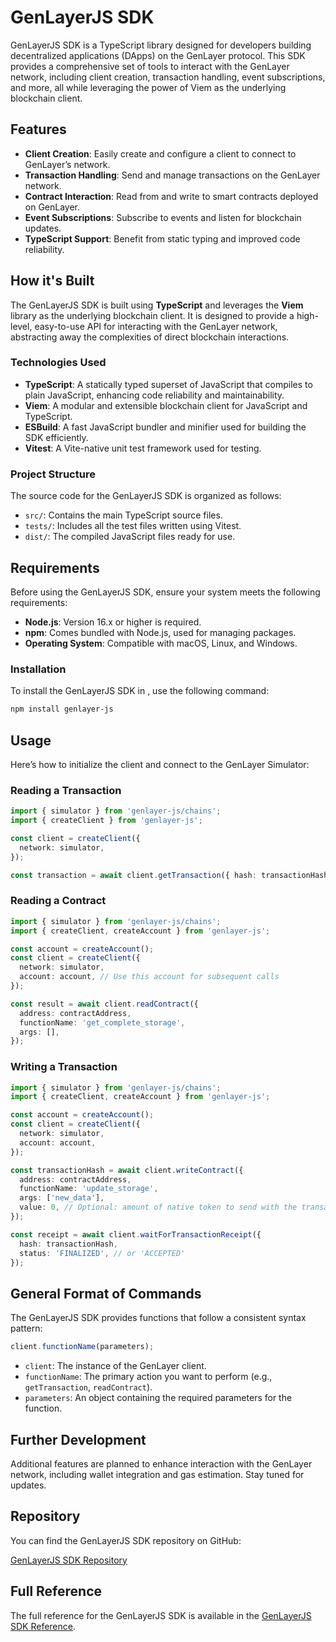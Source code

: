 # GenLayerJS SDK

GenLayerJS SDK is a TypeScript library designed for developers building decentralized applications (DApps) on the GenLayer protocol. This SDK provides a comprehensive set of tools to interact with the GenLayer network, including client creation, transaction handling, event subscriptions, and more, all while leveraging the power of Viem as the underlying blockchain client.

## Features

- **Client Creation**: Easily create and configure a client to connect to GenLayer’s network.
- **Transaction Handling**: Send and manage transactions on the GenLayer network.
- **Contract Interaction**: Read from and write to smart contracts deployed on GenLayer.
- **Event Subscriptions**: Subscribe to events and listen for blockchain updates.
- **TypeScript Support**: Benefit from static typing and improved code reliability.

## How it's Built

The GenLayerJS SDK is built using **TypeScript** and leverages the **Viem** library as the underlying blockchain client. It is designed to provide a high-level, easy-to-use API for interacting with the GenLayer network, abstracting away the complexities of direct blockchain interactions.

### Technologies Used

- **TypeScript**: A statically typed superset of JavaScript that compiles to plain JavaScript, enhancing code reliability and maintainability.
- **Viem**: A modular and extensible blockchain client for JavaScript and TypeScript.
- **ESBuild**: A fast JavaScript bundler and minifier used for building the SDK efficiently.
- **Vitest**: A Vite-native unit test framework used for testing.

### Project Structure

The source code for the GenLayerJS SDK is organized as follows:

- `src/`: Contains the main TypeScript source files.
- `tests/`: Includes all the test files written using Vitest.
- `dist/`: The compiled JavaScript files ready for use.

## Requirements

Before using the GenLayerJS SDK, ensure your system meets the following requirements:

- **Node.js**: Version 16.x or higher is required.
- **npm**: Comes bundled with Node.js, used for managing packages.
- **Operating System**: Compatible with macOS, Linux, and Windows.

### Installation

To install the GenLayerJS SDK in , use the following command:

```bash
npm install genlayer-js
```

## Usage

Here’s how to initialize the client and connect to the GenLayer Simulator:

### Reading a Transaction

```typescript
import { simulator } from 'genlayer-js/chains';
import { createClient } from 'genlayer-js';

const client = createClient({
  network: simulator,
});

const transaction = await client.getTransaction({ hash: transactionHash });
```

### Reading a Contract

```typescript
import { simulator } from 'genlayer-js/chains';
import { createClient, createAccount } from 'genlayer-js';

const account = createAccount();
const client = createClient({
  network: simulator,
  account: account, // Use this account for subsequent calls
});

const result = await client.readContract({
  address: contractAddress,
  functionName: 'get_complete_storage',
  args: [],
});
```

### Writing a Transaction

```typescript
import { simulator } from 'genlayer-js/chains';
import { createClient, createAccount } from 'genlayer-js';

const account = createAccount();
const client = createClient({
  network: simulator,
  account: account,
});

const transactionHash = await client.writeContract({
  address: contractAddress,
  functionName: 'update_storage',
  args: ['new_data'],
  value: 0, // Optional: amount of native token to send with the transaction
});

const receipt = await client.waitForTransactionReceipt({
  hash: transactionHash,
  status: 'FINALIZED', // or 'ACCEPTED'
});
```

## General Format of Commands

The GenLayerJS SDK provides functions that follow a consistent syntax pattern:

```typescript
client.functionName(parameters);
```

- `client`: The instance of the GenLayer client.
- `functionName`: The primary action you want to perform (e.g., `getTransaction`, `readContract`).
- `parameters`: An object containing the required parameters for the function.


## Further Development

Additional features are planned to enhance interaction with the GenLayer network, including wallet integration and gas estimation. Stay tuned for updates.

## Repository

You can find the GenLayerJS SDK repository on GitHub:

[GenLayerJS SDK Repository](https://github.com/yeagerai/genlayer-js)

## Full Reference

The full reference for the GenLayerJS SDK is available in the [GenLayerJS SDK Reference](/references/genlayer-js).
